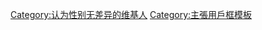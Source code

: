 {{Userbox
  |id=[[File:Igualtat de sexes.svg|25px]]
  |id-c=white
  |info=這個用户主張不同的性別應有平等待遇，即'''[[性别平等|性别平等]]'''。
  |info-c=#e7f2fd 
  |info-s=10
  |border-c=lightsteelblue
}} <includeonly>[[Category:认为性别无差异的维基人]]</includeonly><noinclude>
[[Category:主張用戶框模板]]
</noinclude>